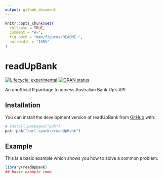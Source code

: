 ```yaml
---
output: github_document
---
```


<!-- README.md is generated from README.Rmd. Please edit that file -->

```r
knitr::opts_chunk$set(
  collapse = TRUE,
  comment = "#>",
  fig.path = "man/figures/README-",
  out.width = "100%"
)
```

# readUpBank

<!-- badges: start -->
[![Lifecycle: experimental](https://img.shields.io/badge/lifecycle-experimental-orange.svg)](https://lifecycle.r-lib.org/articles/stages.html#experimental)
[![CRAN status](https://www.r-pkg.org/badges/version/readUpBank)](https://CRAN.R-project.org/package=readUpBank)
<!-- badges: end -->

An unofficial R package to access Australian Bank Up's API.

## Installation

You can install the development version of readUpBank from [GitHub](https://github.com/) with:

``` r
# install.packages("pak")
pak::pak("karl-sparks/readUpBank")
```

## Example

This is a basic example which shows you how to solve a common problem:

```r
library(readUpBank)
## basic example code
```
